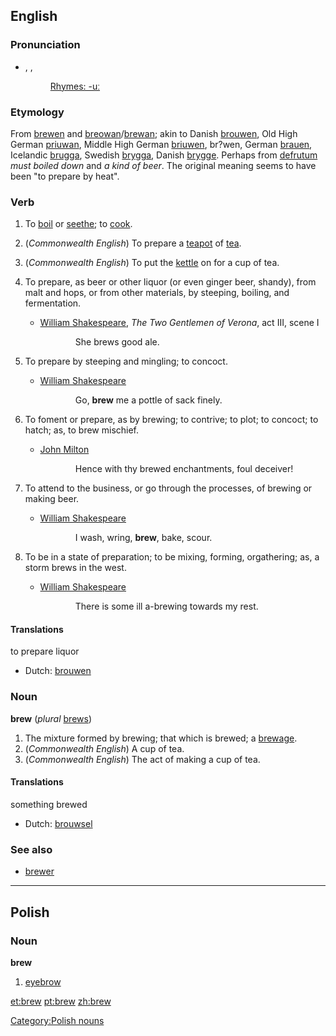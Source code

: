 ==English==

===Pronunciation===
* {{AHD|bro͞o}}, {{IPA|/bruː/}}, {{SAMPA|/bru:/}}
*: [[Rhymes:English:-uː|Rhymes: -uː]]

===Etymology===
From {{OE.}} [[brewen]] and {{AS.}} [[breowan]]/[[brewan]]; akin to Danish [[brouwen]], Old High German [[priuwan]], Middle High German [[briuwen]], br?wen, German [[brauen]], Icelandic [[brugga]], Swedish [[brygga]], Danish [[brygge]].  Perhaps from {{L.}} [[defrutum]] ''must boiled down'' and {{Gr.}} [[]] ''a kind of beer''. The original meaning seems to have been "to prepare by heat".

===Verb===
{{En-infl-reg-consonant|brew||}}

# {{transitive}} {{obsolete}} To [[boil]] or [[seethe]]; to [[cook]]. 
# {{transitive}} (''Commonwealth English'') To prepare a [[teapot]] of [[tea]].
# {{transitive}} (''Commonwealth English'') To put the [[kettle]] on for a cup of tea. 
# {{transitive}} To prepare, as beer or other liquor (or even ginger beer, shandy), from malt and hops, or from other materials, by steeping, boiling, and fermentation.
#* [[w:William Shakespeare|William Shakespeare]], ''The Two Gentlemen of Verona'', act III, scene I
#:: She brews good ale.
# {{transitive}} To prepare by steeping and mingling; to concoct.
#* [[w:William Shakespeare|William Shakespeare]]
#:: Go, '''brew''' me a pottle of sack finely.
# {{transitive}} To foment or prepare, as by brewing; to contrive; to plot; to concoct; to hatch; as, to brew mischief.
#* [[w:John Milton|John Milton]]
#:: Hence with thy brewed enchantments, foul deceiver!
# {{intransitive}} To attend to the business, or go through the processes, of brewing or making beer.
#* [[w:William Shakespeare|William Shakespeare]]
#:: I wash, wring, '''brew''', bake, scour.
# {{intransitive}} To be in a state of preparation; to be mixing, forming, orgathering; as, a storm brews in the west.
#* [[w:William Shakespeare|William Shakespeare]]
#:: There is some ill a-brewing towards my rest.

====Translations====
;to prepare liquor
{{top}}
*Dutch: [[brouwen]]
{{mid}}
{{bottom}}

===Noun===
'''brew''' (''plural'' [[brews]])
# The mixture formed by brewing; that which is brewed; a [[brewage]].
# (''Commonwealth English'') A cup of tea.
# (''Commonwealth English'') The act of making a cup of tea.

====Translations====
;something brewed
{{top}}
*Dutch: [[brouwsel]] {{n}}
{{mid}}
{{bottom}}

===See also===
* [[brewer]]

----
==Polish==

===Noun===
'''brew''' {{f}}
# [[eyebrow]]
[[Category:Polish nouns]]

[[et:brew]]
[[pt:brew]]
[[zh:brew]]
